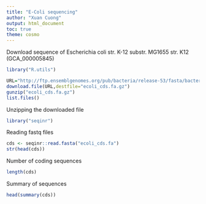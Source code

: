 ```yaml
---
title: "E-Coli sequencing"
author: "Xuan Cuong"
output: html_document
toc: true
theme: cosmo
---
```

Download sequence of Escherichia coli str. K-12 substr. MG1655 str. K12 (GCA_000005845)
```r
library("R.utils")

URL="http://ftp.ensemblgenomes.org/pub/bacteria/release-53/fasta/bacteria_0_collection/escherichia_coli_str_k_12_substr_mg1655_gca_000005845/cds/Escherichia_coli_str_k_12_substr_mg1655_gca_000005845.ASM584v2.cds.all.fa.gz"
download.file(URL,destfile="ecoli_cds.fa.gz")
gunzip("ecoli_cds.fa.gz")
list.files()
```
Unzipping the downloaded file 
```r
library("seqinr")
```
Reading fastq files
```r
cds <- seqinr::read.fasta("ecoli_cds.fa")
str(head(cds))
```
Number of coding sequences
```r
length(cds)
```
Summary of sequences
```r
head(summary(cds))
```

